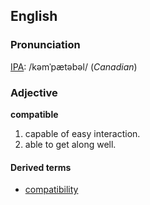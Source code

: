==English==
===Pronunciation===
[[w:IPA|IPA]]: /kəmˈpætəbəl/ (''Canadian'')
===Adjective===
'''compatible'''
# capable of easy interaction.
# able to get along well.
====Derived terms====
* [[compatibility]]